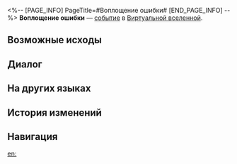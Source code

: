 <%-- [PAGE_INFO]
PageTitle=#Воплощение ошибки#
[END_PAGE_INFO] --%>
{{Дополнить}}
{{ВВ Событие Инфобокс
|id                 = 12101
|Название           = 
|Изображение        = Событие ВВ По умолчанию.png
|Испытание_в_вв     = Неизвестно
|Испытание_в_рое    = Неизвестно
|Испытание_в_зиш    = Неизвестно
|Испытание_в_рв     = 
|Испытание_в_облнеп = 
|Требования         = 
|Пред               = 
|След               = 
|Упоминания         = 
|Порядок            = 086
|Порядок_рв         = 
}}
'''Воплощение ошибки''' — [[Виртуальная вселенная/События|событие]] в [[Виртуальная вселенная|Виртуальной вселенной]].

==Возможные исходы==
{{Возможные исходы
|Выбор_1 = Пусть энтропия растёт!
|Результат_1 = Получить 2 случайные диковины с ошибочным кодом.
|Путь_1   = Радость
|Режимы_1  = рой

|Выбор_2 = Напоминает код для Воплощения точности
|Результат_2 = Получить 1 исправленную диковину с ошибочным кодом.
|Путь_2   = Память
|Режимы_2  = рой

|Выбор_3 = Выбрать диковину с ошибочным кодом
|Результат_3 = Ошибочный код будет оказывать негативное влияние, пока не будет исправлен.

|Выбор_4 = Уйти
|Результат_4 = Выбрать «Отказаться».
}}

==Диалог==
{{Диалог Начало}}
:{{tx}}
{{Диалог Конец}}

==На других языках==
{{На других языках
|en   = Implement of Error
|zhs  = 错误道具
|zht  = 錯誤道具
|ja   = エラーアイテム
|ko   = 오류 도구
|es   = Objeto erróneo
|fr   = Implémentation d'erreurs
|ru   = Воплощение ошибки
|th   = อุปกรณ์ที่ผิดพลาด
|vi   = Đạo Cụ Lỗi
|de   = Fehlergerät
|id   = Implementasi Kesalahan
|pt   = Implementação de Erro
}}

==История изменений==
{{История изменений|3.5}}

==Навигация==
{{События ВВ Навбокс}}

[[en:]]